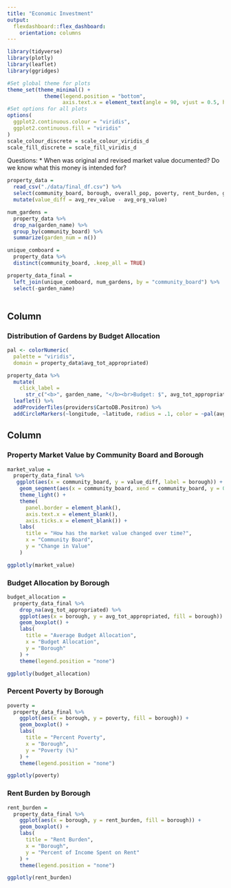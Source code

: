 ```yaml
---
title: "Economic Investment"
output: 
  flexdashboard::flex_dashboard:
    orientation: columns
---
```

```r
library(tidyverse)
library(plotly)
library(leaflet)
library(ggridges)

#Set global theme for plots
theme_set(theme_minimal() + 
            theme(legend.position = "bottom", 
                  axis.text.x = element_text(angle = 90, vjust = 0.5, hjust = 1)))
#Set options for all plots
options(
  ggplot2.continuous.colour = "viridis",
  ggplot2.continuous.fill = "viridis"
)
scale_colour_discrete = scale_colour_viridis_d
scale_fill_discrete = scale_fill_viridis_d
```
  
Questions:
* When was original and revised market value documented? Do we know what this money is intended for?
  
  
```r
property_data =
  read_csv("./data/final_df.csv") %>%
  select(community_board, borough, overall_pop, poverty, rent_burden, garden_name, avg_org_value, avg_rev_value, avg_tot_appropriated, latitude, longitude) %>% 
  mutate(value_diff = avg_rev_value - avg_org_value)

num_gardens = 
  property_data %>% 
  drop_na(garden_name) %>% 
  group_by(community_board) %>% 
  summarize(garden_num = n())

unique_comboard =
  property_data %>% 
  distinct(community_board, .keep_all = TRUE)

property_data_final =
  left_join(unique_comboard, num_gardens, by = "community_board") %>% 
  select(-garden_name)
  
```

Column {data-width=600}
-----------------------------------------------------------------------
    
### Distribution of Gardens by Budget Allocation
    
```r
pal <- colorNumeric(
  palette = "viridis",
  domain = property_data$avg_tot_appropriated)

property_data %>%
  mutate(
    click_label =
      str_c("<b>", garden_name, "</b><br>Budget: $", avg_tot_appropriated, "<br>", rent_burden, "% of income to pay rent", "<br>", poverty, "% poverty")) %>% 
  leaflet() %>%
  addProviderTiles(providers$CartoDB.Positron) %>% 
  addCircleMarkers(~longitude, ~latitude, radius = .1, color = ~pal(avg_tot_appropriated), popup = ~click_label)
```
    
Column {.tabset .tabset-fade data-width=400}
-----------------------------------------------------------------------
   
### Property Market Value by Community Board and Borough

```r
market_value = 
  property_data_final %>% 
   ggplot(aes(x = community_board, y = value_diff, label = borough)) +
    geom_segment(aes(x = community_board, xend = community_board, y = 0, yend =  value_diff, color = borough), size = 1.3, alpha = 0.9) +
    theme_light() +
    theme(
      panel.border = element_blank(),
      axis.text.x = element_blank(),
      axis.ticks.x = element_blank()) +
    labs(
      title = "How has the market value changed over time?",
      x = "Community Board",
      y = "Change in Value"
    )

ggplotly(market_value)
```   


### Budget Allocation by Borough
    
```r
budget_allocation = 
  property_data_final %>% 
    drop_na(avg_tot_appropriated) %>% 
    ggplot(aes(x = borough, y = avg_tot_appropriated, fill = borough)) +
    geom_boxplot() +
    labs(
      title = "Average Budget Allocation",
      x = "Budget Allocation",
      y = "Borough"
    ) +
    theme(legend.position = "none")

ggplotly(budget_allocation)
```

### Percent Poverty by Borough

```r
poverty = 
  property_data_final %>% 
    ggplot(aes(x = borough, y = poverty, fill = borough)) +
    geom_boxplot() +
    labs(
      title = "Percent Poverty",
      x = "Borough",
      y = "Poverty (%)"
    ) +
    theme(legend.position = "none")

ggplotly(poverty)
```

### Rent Burden by Borough

```r
rent_burden = 
  property_data_final %>% 
    ggplot(aes(x = borough, y = rent_burden, fill = borough)) +
    geom_boxplot() +
    labs(
      title = "Rent Burden",
      x = "Borough",
      y = "Percent of Income Spent on Rent"
    ) +
    theme(legend.position = "none")

ggplotly(rent_burden)
```

